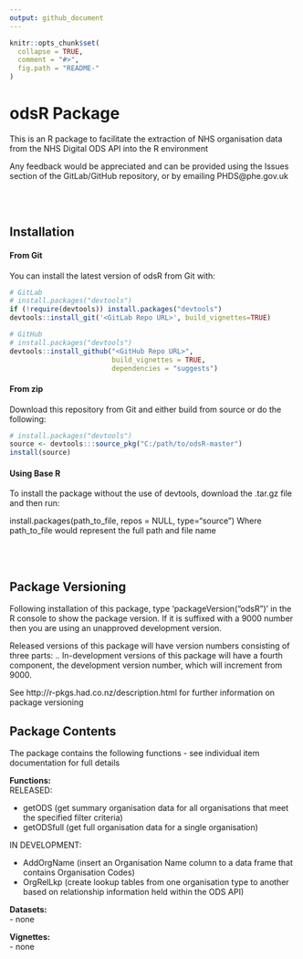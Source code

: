 ```yaml
---
output: github_document
---
```


<!-- README.md is generated from README.Rmd. Please edit that file -->

```r
knitr::opts_chunk$set(
  collapse = TRUE,
  comment = "#>",
  fig.path = "README-"
)
```


# odsR Package

This is an R package to facilitate the extraction of NHS organisation data from the
NHS Digital ODS API into the R environment

Any feedback would be appreciated and can be provided using the Issues section of the GitLab/GitHub repository, or by emailing PHDS@phe.gov.uk

<br/>
<br/>

## Installation

#### From Git

You can install the latest version of odsR from Git with:

```r
# GitLab
# install.packages("devtools")
if (!require(devtools)) install.packages("devtools")
devtools::install_git('<GitLab Repo URL>', build_vignettes=TRUE)

# GitHub 
# install.packages("devtools")
devtools::install_github("<GitHub Repo URL>",
                         build_vignettes = TRUE,
                         dependencies = "suggests")

```

#### From zip

Download this repository from Git and either build from source or do the following:

```r

# install.packages("devtools")
source <- devtools:::source_pkg("C:/path/to/odsR-master")
install(source)
```


#### Using Base R
To install the package without the use of devtools, download the .tar.gz file and then run:

install.packages(path_to_file, repos = NULL, type="source")
Where path_to_file would represent the full path and file name


<br/>
<br/>


## Package Versioning
Following installation of this package, type 'packageVersion("odsR")' in the R console to show the package version.  If it is suffixed with a 9000 number then you are using an unapproved development version.

Released versions of this package will have version numbers consisting of three parts: <major>.<minor>.<patch>
In-development versions of this package will have a fourth component, the development version number, which will increment from 9000.

See http://r-pkgs.had.co.nz/description.html for further information on package versioning


## Package Contents
The package contains the following functions - see individual item documentation for full details 

**Functions:**  
RELEASED:  

- getODS      (get summary organisation data for all organisations that meet the specified filter criteria)
- getODSfull  (get full organisation data for a single organisation)

IN DEVELOPMENT:  

- AddOrgName (insert an Organisation Name column to a data frame that contains Organisation Codes)
- OrgRelLkp  (create lookup tables from one organisation type to another based on relationship information held within the ODS API)

**Datasets:**  
- none

**Vignettes:**  
- none


